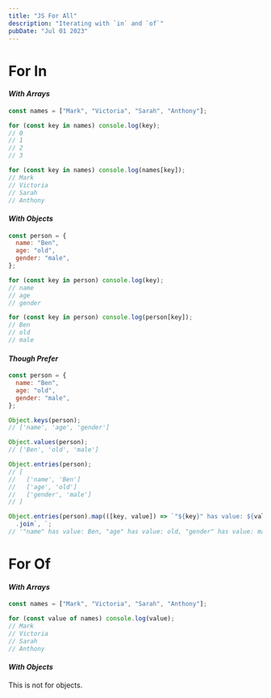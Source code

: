 ```yaml
---
title: "JS For All"
description: "Iterating with `in` and `of`"
pubDate: "Jul 01 2023"
---
```


# For In

#### **_With Arrays_**

```js
const names = ["Mark", "Victoria", "Sarah", "Anthony"];

for (const key in names) console.log(key);
// 0
// 1
// 2
// 3

for (const key in names) console.log(names[key]);
// Mark
// Victoria
// Sarah
// Anthony
```

#### **_With Objects_**

```js
const person = {
  name: "Ben",
  age: "old",
  gender: "male",
};

for (const key in person) console.log(key);
// name
// age
// gender

for (const key in person) console.log(person[key]);
// Ben
// old
// male
```

#### **_Though Prefer_**

```js
const person = {
  name: "Ben",
  age: "old",
  gender: "male",
};

Object.keys(person);
// ['name', 'age', 'gender']

Object.values(person);
// ['Ben', 'old', 'male']

Object.entries(person);
// [
//   ['name', 'Ben']
//   ['age', 'old']
//   ['gender', 'male']
// ]

Object.entries(person).map(([key, value]) => `"${key}" has value: ${value}`)
  .join`, `;
// '"name" has value: Ben, "age" has value: old, "gender" has value: male'
```

# For Of

#### **_With Arrays_**

```js
const names = ["Mark", "Victoria", "Sarah", "Anthony"];

for (const value of names) console.log(value);
// Mark
// Victoria
// Sarah
// Anthony
```

#### **_With Objects_**

This is not for objects.
